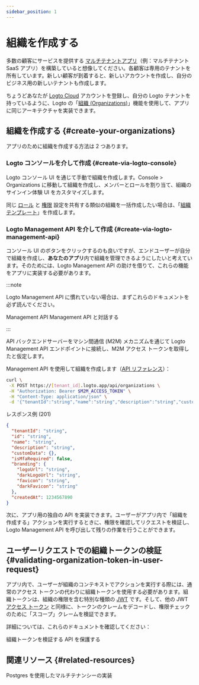```yaml
---
sidebar_position: 1
---
```


# 組織を作成する

多数の顧客にサービスを提供する [マルチテナントアプリ](https://auth.wiki/multi-tenancy)（例：マルチテナント SaaS アプリ）を構築していると想像してください。各顧客は専用のテナントを所有しています。新しい顧客が到着すると、新しいアカウントを作成し、自分のビジネス用の新しいテナントも作成します。

ちょうどあなたが [Logto Cloud](https://cloud.logto.io/) アカウントを登録し、自分の Logto テナントを持っているように、Logto の「[組織 (Organizations)](/organizations)」機能を使用して、アプリに同じアーキテクチャを実装できます。

## 組織を作成する \{#create-your-organizations}

アプリのために組織を作成する方法は 2 つあります。

### Logto コンソールを介して作成 \{#create-via-logto-console}

Logto コンソール UI を通じて手動で組織を作成します。<CloudLink to="/organizations">Console > Organizations</CloudLink> に移動して組織を作成し、メンバーとロールを割り当て、組織のサインイン体験 UI をカスタマイズします。

同じ [ロール](/authorization/organization-template/configure-organization-template#create-organization-role) と [権限](/authorization/organization-template/configure-organization-template#create-organization-permission) 設定を共有する類似の組織を一括作成したい場合は、「[組織テンプレート](/authorization/organization-template)」を作成します。

### Logto Management API を介して作成 \{#create-via-logto-management-api}

コンソール UI のボタンをクリックするのも良いですが、エンドユーザーが自分で組織を作成し、**あなたのアプリ**内で組織を管理できるようにしたいと考えています。そのためには、Logto Management API の助けを借りて、これらの機能をアプリに実装する必要があります。

:::note

Logto Management API に慣れていない場合は、まずこれらのドキュメントを必ず読んでください。

<Url href="/concepts/core-service/#management-api">Management API</Url>
<Url href="/integrate-logto/interact-with-management-api">Management API と対話する</Url>

:::

API バックエンドサーバーをマシン間通信 (M2M) メカニズムを通じて Logto Management API エンドポイントに接続し、M2M アクセス トークンを取得したと仮定します。

Management API を使用して組織を作成します（[API リファレンス](https://openapi.logto.io/operation/operation-createorganization)）：

```bash
curl \
 -X POST https://[tenant_id].logto.app/api/organizations \
 -H "Authorization: Bearer $M2M_ACCESS_TOKEN" \
 -H "Content-Type: application/json" \
 -d '{"tenantId":"string","name":"string","description":"string","customData":{},"isMfaRequired":false,"branding":{"logoUrl":"string","darkLogoUrl":"string","favicon":"string","darkFavicon":"string"},"createdAt":1234567890}'
```

レスポンス例 (201)

```json
{
  "tenantId": "string",
  "id": "string",
  "name": "string",
  "description": "string",
  "customData": {},
  "isMfaRequired": false,
  "branding": {
    "logoUrl": "string",
    "darkLogoUrl": "string",
    "favicon": "string",
    "darkFavicon": "string"
  },
  "createdAt": 1234567890
}
```

次に、アプリ用の独自の API を実装できます。ユーザーがアプリ内で「組織を作成する」アクションを実行するときに、権限を確認してリクエストを検証し、Logto Management API を呼び出して残りの作業を行うことができます。

## ユーザーリクエストでの組織トークンの検証 \{#validating-organization-token-in-user-request}

アプリ内で、ユーザーが組織のコンテキストでアクションを実行する際には、通常のアクセス トークンの代わりに組織トークンを使用する必要があります。組織トークンは、組織の権限を含む特別な種類の [JWT](https://auth.wiki/jwt) です。そして、他の JWT [アクセス トークン](https://auth.wiki/access-token) と同様に、トークンのクレームをデコードし、権限チェックのために「スコープ」クレームを検証できます。

詳細については、これらのドキュメントを確認してください：

<Url href="/authorization/organization-template/protect-organization-resources">
  組織トークンを検証する
</Url>
<Url href="/authorization/api-resources/protect-your-api">API を保護する</Url>

## 関連リソース \{#related-resources}

<Url href="https://blog.logto.io/implement-multi-tenancy">
  Postgres を使用したマルチテナンシーの実装
</Url>
